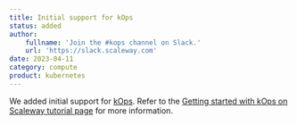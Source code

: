 ```yaml
---
title: Initial support for kOps
status: added
author:
    fullname: 'Join the #kops channel on Slack.'
    url: 'https://slack.scaleway.com'
date: 2023-04-11
category: compute
product: kubernetes
---
```


We added initial support for [kOps](https://github.com/kubernetes/kops/blob/master/docs/install.md). Refer to the [Getting started with kOps on Scaleway tutorial page](https://www.scaleway.com/en/docs/tutorials/getting-started-with-kops-on-scaleway/) for more information. 

